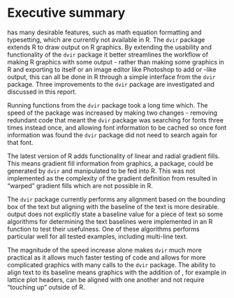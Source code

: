 \newpage{}

# Executive summary

\TeX{} has many desirable features, such as math equation formatting and typesetting, which are currently not available in R. The `dvir` package extends R to draw \TeX{} output on R graphics. By extending the usability and functionality of the `dvir` package it better streamlines the workflow of making R graphics with some \TeX{} output - rather than making some graphics in R and exporting to \LaTeX{} itself or an image editor like Photoshop to add \TeX{} or \TeX{}-like output, this can all be done in R through a simple interface from the `dvir` package. Three improvements to the `dvir` package are investigated and discussed in this report.

Running functions from the `dvir` package took a long time which. The speed of the package was increased by making two changes - removing redundant code that meant the `dvir` package was searching for fonts three times instead once, and allowing font information to be cached so once font information was found the `dvir` package did not need to search again for that font. 

The latest version of R adds functionality of linear and radial gradient fills. This means gradient fill information from \Tikz{} graphics, a \TeX{} package, could be generated by `dvir` and manipulated to be fed into R. This was not implemented as the complexity of the gradient definition from \Tikz{} resulted in "warped" gradient fills which are not possible in R. 

The `dvir` package currently performs any alignment based on the bounding box of the text but aligning with the baseline of the text is more desirable. \TeX{} output does not explicitly state a baseline value for a piece of text so some algorithms for determining the text baselines were implemented in an R function to test their usefulness. One of these algorithms performs particular well for all tested examples, including multi-line text.

The magnitude of the speed increase alone makes `dvir` much more practical as it allows much faster testing of code and allows for more complicated graphics with many calls to the `dvir` package. The ability to align text to its baseline means graphics with the addition of \TeX{}, for example in lattice plot headers, can be aligned with one another and not require "touching up" outside of R.